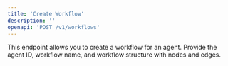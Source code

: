 ```yaml
---
title: 'Create Workflow'
description: ''
openapi: 'POST /v1/workflows'
---
```


This endpoint allows you to create a workflow for an agent. Provide the agent ID, workflow name, and workflow structure with nodes and edges.
